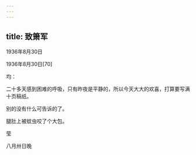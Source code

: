 ```yaml
---
---
---
```

title: 致箫军
---




1936年8月30日


1936年8月30日[70]


均：

二十多天感到困难的呼吸，只有昨夜是平静的，所以今天大大的欢喜，打算要写满十页稿纸。

别的没有什么可告诉的了。

腿肚上被蚊虫咬了个大包。

莹

八月卅日晚
